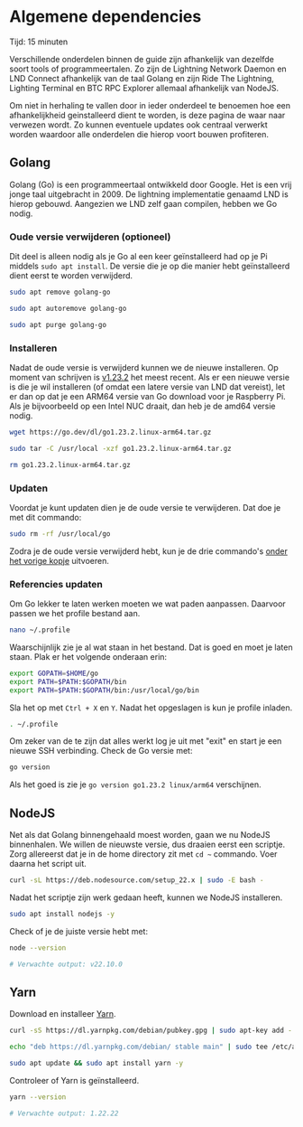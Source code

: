 
# Algemene dependencies

<Callout emoji="&#x2139;">
	Tijd: 15 minuten
</Callout>

Verschillende onderdelen binnen de guide zijn afhankelijk van dezelfde soort tools of programmeertalen. Zo zijn de Lightning Network Daemon en LND Connect afhankelijk van de taal Golang en zijn Ride The Lightning, Lighting Terminal en BTC RPC Explorer allemaal afhankelijk van NodeJS.

Om niet in herhaling te vallen door in ieder onderdeel te benoemen hoe een afhankelijkheid geinstalleerd dient te worden, is deze pagina de waar naar verwezen wordt. Zo kunnen eventuele updates ook centraal verwerkt worden waardoor alle onderdelen die hierop voort bouwen profiteren.

## Golang

Golang \(Go\) is een programmeertaal ontwikkeld door Google. Het is een vrij jonge taal uitgebracht in 2009. De lightning implementatie genaamd LND is hierop gebouwd. Aangezien we LND zelf gaan compilen, hebben we Go nodig.

### Oude versie verwijderen \(optioneel\)

Dit deel is alleen nodig als je Go al een keer geïnstalleerd had op je Pi middels `sudo apt install`. De versie die je op die manier hebt geïnstalleerd dient eerst te worden verwijderd.

```bash
sudo apt remove golang-go
```

```bash
sudo apt autoremove golang-go
```

```bash
sudo apt purge golang-go
```

### Installeren

Nadat de oude versie is verwijderd kunnen we de nieuwe installeren. Op moment van schrijven is [v1.23.2](https://golang.org/dl) het meest recent. Als er een nieuwe versie is die je wil installeren \(of omdat een latere versie van LND dat vereist\), let er dan op dat je een ARM64 versie van Go download voor je Raspberry Pi. Als je bijvoorbeeld op een Intel NUC draait, dan heb je de amd64 versie nodig.

```bash
wget https://go.dev/dl/go1.23.2.linux-arm64.tar.gz
```

```bash
sudo tar -C /usr/local -xzf go1.23.2.linux-arm64.tar.gz
```

```bash
rm go1.23.2.linux-arm64.tar.gz
```

### Updaten

Voordat je kunt updaten dien je de oude versie te verwijderen. Dat doe je met dit commando:

```bash
sudo rm -rf /usr/local/go
```

Zodra je de oude versie verwijderd hebt, kun je de drie commando's [onder het vorige kopje](/raspberry-pi/common-dependencies#installeren) uitvoeren.

### Referencies updaten

Om Go lekker te laten werken moeten we wat paden aanpassen. Daarvoor passen we het profile bestand aan.

```bash
nano ~/.profile
```

Waarschijnlijk zie je al wat staan in het bestand. Dat is goed en moet je laten staan. Plak er het volgende onderaan erin:

```bash
export GOPATH=$HOME/go
export PATH=$PATH:$GOPATH/bin
export PATH=$PATH:$GOPATH/bin:/usr/local/go/bin
```

Sla het op met `Ctrl + X` en `Y`. Nadat het opgeslagen is kun je profile inladen.

```bash
. ~/.profile
```

Om zeker van de te zijn dat alles werkt log je uit met "exit" en start je een nieuwe SSH verbinding. Check de Go versie met:

```bash
go version
```

Als het goed is zie je `go version go1.23.2 linux/arm64` verschijnen.

## NodeJS

Net als dat Golang binnengehaald moest worden, gaan we nu NodeJS binnenhalen. We willen de nieuwste versie, dus draaien eerst een scriptje. Zorg allereerst dat je in de home directory zit met `cd ~` commando. Voer daarna het script uit.

```bash
curl -sL https://deb.nodesource.com/setup_22.x | sudo -E bash -
```

Nadat het scriptje zijn werk gedaan heeft, kunnen we NodeJS installeren.

```bash
sudo apt install nodejs -y
```

Check of je de juiste versie hebt met:

```bash
node --version

# Verwachte output: v22.10.0
```

## Yarn

Download en installeer [Yarn](https://classic.yarnpkg.com/lang/en/docs/install/#debian-stable).

```bash
curl -sS https://dl.yarnpkg.com/debian/pubkey.gpg | sudo apt-key add -

echo "deb https://dl.yarnpkg.com/debian/ stable main" | sudo tee /etc/apt/sources.list.d/yarn.list

sudo apt update && sudo apt install yarn -y
```

Controleer of Yarn is geïnstalleerd.

```bash
yarn --version

# Verwachte output: 1.22.22
```

